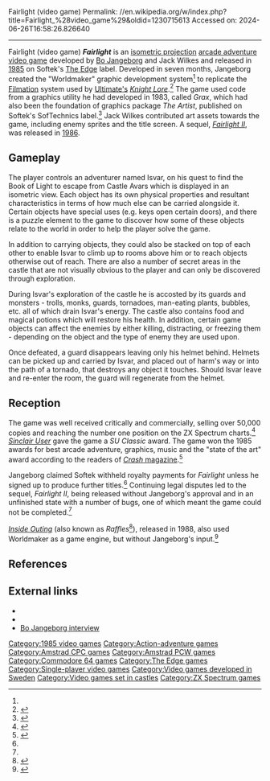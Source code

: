 Fairlight (video game)
Permalink: //en.wikipedia.org/w/index.php?title=Fairlight_%28video_game%29&oldid=1230715613
Accessed on: 2024-06-26T16:58:26.826640



------
Fairlight (video game)
{{Short description|1985 video game}}
{{other uses|Fairlight (disambiguation)}}
{{Infobox video game
|title = Fairlight
|image = Fairlight Coverart.png
|image_size = 250px
|caption = 
|developer = [[Edge Games|The Edge]]
|publisher = The Edge
|designer = [[Bo Jangeborg]]
|programmer = [[Bo Jangeborg]] (Spectrum)<br>[[Trevor Inns]] (C64, Amstrad)
|artist = Jack Wilkes
|composer = Mark Alexander<ref name='gargoyleyoursinclair'>{{cite magazine |title=Heavy on the Mockery|magazine=Your Sinclair|issue=7|publisher=Dennis Publishing|date=July 1986|page=55|url=https://spectrumcomputing.co.uk/page.php?issue_id=228&page=55|access-date=11 November 2022}}</ref><ref name='markalexander'>{{cite web |title=Games, Utilities and Music written by Mark Alexander for the Sinclair ZX Spectrum|archive-url=https://web.archive.org/web/20120605114319/www.atowers.u-net.com/mark/spectrum/spectrum.htm|url=http://www.atowers.u-net.com/mark/spectrum/spectrum.htm|archive-date=5 June 2012}}</ref><ref name='scmarkalexander'>{{cite web |title=Mark Alexander|url=https://spectrumcomputing.co.uk/list?label_id=9138|access-date=12 November 2022|website=Spectrum Computing}}</ref>
|released = 20 August 1985: Spectrum<ref name='crashfairlight'>{{cite magazine |title=Coming Close to The Edge|magazine=Crash|issue=20|publisher=Newsfield|date=29 August 1985|page=36|url=https://spectrumcomputing.co.uk/page.php?issue_id=987&page=36|access-date=7 February 2022}}</ref><br>1986: C64, Amstrad
|genre = [[Action-adventure game|Arcade adventure]]
|modes = [[Single player]]
|platforms = [[ZX Spectrum]], [[Amstrad CPC]], [[Amstrad PCW]], [[Commodore 64]]
}}
'''''Fairlight''''' is an [[Isometric video game graphics|isometric projection]] [[Action-adventure game|arcade adventure]] [[video game]] developed by [[Bo Jangeborg]] and Jack Wilkes and released in [[1985 in video gaming|1985]] on Softek's [[Edge Games|The Edge]] label. Developed in seven months, Jangeborg created the "Worldmaker" graphic development system<ref name=crashfairlight /> to replicate the [[Filmation (game engine)|Filmation]] system used by [[Ultimate Play The Game|Ultimate's]] ''[[Knight Lore]]''.<ref name='retrogamer126'>{{cite magazine |title=Knight Lore – A 30 Year Legacy|magazine=Retro Gamer|issue=126|publisher=Imagine|date=4 March 2014|page=20-27}}</ref> The game used code from a graphics utility he had developed in 1983, called ''Grax'', which had also been the foundation of graphics package ''The Artist'', published on Softek's SofTechnics label.<ref name='retrogamer127'>{{cite magazine |title=Fairlight I and II|magazine=Retro Gamer|issue=127|publisher=Imagine|date=27 March 2014|page=74-77}}</ref> Jack Wilkes contributed art assets towards the game, including enemy sprites and the title screen.  A sequel, ''[[Fairlight II (video game)|Fairlight II]]'', was released in [[1986 in video gaming|1986]].

==Gameplay==
The player controls an adventurer named Isvar, on his quest to find the Book of Light to escape from Castle Avars which is displayed in an isometric view. Each object has its own physical properties and resultant characteristics in terms of how much else can be carried alongside it. Certain objects have special uses (e.g. keys open certain doors), and there is a puzzle element to the game to discover how some of these objects relate to the world in order to help the player solve the game.

In addition to carrying objects, they could also be stacked on top of each other to enable Isvar to climb up to rooms above him or to reach objects otherwise out of reach. There are also a number of secret areas in the castle that are not visually obvious to the player and can only be discovered through exploration.

During Isvar's exploration of the castle he is accosted by its guards and monsters - trolls, monks, guards, tornadoes, man-eating plants, bubbles, etc. all of which drain Isvar's energy. The castle also contains food and magical potions which will restore his health. In addition, certain game objects can affect the enemies by either killing, distracting, or freezing them - depending on the object and the type of enemy they are used upon.

Once defeated, a guard disappears leaving only his helmet behind. Helmets can be picked up and carried by Isvar, and placed out of harm's way or into the path of a tornado, that destroys any object it touches. Should Isvar leave and re-enter the room, the guard will regenerate from the helmet.

==Reception==
{{Video game reviews
| award1Pub = ''Crash''
| award1 = Crash Smash
| award2Pub = ''Sinclair User''
| award2 = SU Classic
| award3Pub = ''Your Sinclair''
| award3 = Megagame 
}}
The game was well received critically and commercially, selling over 50,000 copies{{cn|date=February 2022}} and reaching the number one position on the ZX Spectrum charts.<ref name='ys1'>{{cite magazine |title=The Hit List|magazine=Your Sinclair|issue=1|publisher=|date=6 December 1985|page=14|url=https://spectrumcomputing.co.uk/page.php?issue_id=222&page=14|access-date=7 February 2022}}</ref> ''[[Sinclair User]]'' gave the game a ''SU Classic'' award. The game won the 1985 awards for best arcade adventure, graphics, music and the "state of the art" award according to the readers of [[Crash (magazine)|''Crash'' magazine]].<ref>{{Cite web|url=http://www.crashonline.org.uk/27/awards.htm|title = CRASH 27 - Readers' Awards}}</ref>

Jangeborg claimed Softek withheld royalty payments for ''Fairlight'' unless he signed up to produce further titles.<ref name='retrogamer127' /> Continuing legal disputes led to the sequel, ''Fairlight II'', being released without Jangeborg's approval and in an unfinished state with a number of bugs, one of which meant the game could not be completed.<ref name='retrogamer127' />

''[[Inside Outing]]'' (also known as ''Raffles''<ref name='crash65'>{{cite magazine |title=Change Yer Name|website=Crash|publisher=Newsfield|date=25 May 1989|url=https://spectrumcomputing.co.uk/page.php?issue_id=1032&page=32|access-date=8 February 2022}}</ref>), released in 1988, also used Worldmaker as a game engine, but without Jangeborg's input.<ref name=insideoutinginlay>{{Cite AV media notes|title=Inside Outing back cover|date=1988|publisher=The Edge|url=https://worldofspectrum.org//pub/sinclair/games-inlays/i/InsideOuting.jpg|access-date=8 February 2022}}</ref>

==References==
{{reflist}}

==External links==
*{{WoS game|id=0001712|name=Fairlight}}
*{{moby game|id=/fairlight|name=Fairlight}}
* [https://web.archive.org/web/20010429050538/http://www.geocities.com/TimesSquare/Portal/6986/bo.htm  Bo Jangeborg interview]

[[Category:1985 video games]]
[[Category:Action-adventure games]]
[[Category:Amstrad CPC games]]
[[Category:Amstrad PCW games]]
[[Category:Commodore 64 games]]
[[Category:The Edge games]]
[[Category:Single-player video games]]
[[Category:Video games developed in Sweden]]
[[Category:Video games set in castles]]
[[Category:ZX Spectrum games]]
